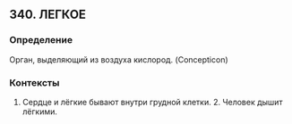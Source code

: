 ## 340. ЛЕГКОЕ
### Определение
Орган, выделяющий из воздуха кислород. (Concepticon)

### Контексты
1. Сердце и лёгкие бывают внутри грудной клетки. 2. Человек дышит лёгкими.

